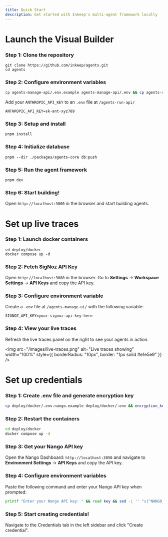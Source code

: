 ```yaml
---
title: Quick Start
description: Get started with Inkeep's multi-agent framework locally
---
```


# Launch the Visual Builder

### Step 1: Clone the repository

```
git clone https://github.com/inkeep/agents.git
cd agents
```

### Step 2: Configure environment variables

```bash
cp agents-manage-api/.env.example agents-manage-api/.env && cp agents-run-api/.env.example agents-run-api/.env && cp agents-manage-ui/.env.example agents-manage-ui/.env
```

Add your `ANTHROPIC_API_KEY` to an `.env` file at `/agents-run-api/`
```
ANTHROPIC_API_KEY=sk-ant-xyz789
```

### Step 3: Setup and install
```
pnpm install
```

### Step 4: Initialize database
```
pnpm --dir ./packages/agents-core db:push
```

### Step 5: Run the agent framework
```
pnpm dev
```

### Step 6: Start building!
Open `http://localhost:3000` in the browser and start building agents.

# Set up live traces

### Step 1: Launch docker containers
```
cd deploy/docker
docker compose up -d
```

### Step 2: Fetch SigNoz API Key
Open `http://localhost:3080` in the browser. Go to **Settings** → **Workspace Settings** → **API Keys** and copy the API key.

### Step 3: Configure environment variable
Create a `.env` file at `/agents-manage-ui/` with the following variable:

```
SIGNOZ_API_KEY=your-signoz-api-key-here
```

### Step 4: View your live traces

Refresh the live traces panel on the right to see your agents in action.

<img
  src="/images/live-traces.png"
  alt="Live traces showing"
  width="100%"
  style={{ borderRadius: "10px", border: "1px solid #e1e5e9" }}
/>

# Set up credentials

### Step 1: Create .env file and generate encryption key 

```bash
cp deploy/docker/.env.nango.example deploy/docker/.env && encryption_key=$(openssl rand -base64 32) && sed -i '' "s|REPLACE_WITH_BASE64_256BIT_ENCRYPTION_KEY|$encryption_key|" deploy/docker/.env && echo "Docker environment file created with auto-generated encryption key"
```

### Step 2: Restart the containers

```bash
cd deploy/docker
docker compose up -d
```

### Step 3: Get your Nango API key
Open the Nango Dashboard: `http://localhost:3050` and navigate to **Environment Settings** → **API Keys** and copy the API key.

### Step 4: Configure environment variables
Paste the following command and enter your Nango API key when prompted:

```bash
printf "Enter your Nango API key: " && read key && sed -i '' "s|^NANGO_SECRET_KEY=.*|NANGO_SECRET_KEY=$key|" agents-manage-api/.env agents-run-api/.env agents-manage-ui/.env && echo "Application files updated with Nango API key"
```

### Step 5: Start creating credentials!

Navigate to the Credentials tab in the left sidebar and click "Create credential".